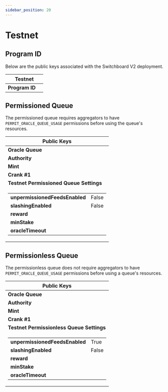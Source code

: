 ```yaml
---
sidebar_position: 20
---
```



# Testnet

## Program ID

Below are the public keys associated with the Switchboard V2 deployment.

<table>
  <thead>
    <tr>
      <th colspan="2">Testnet</th>
    </tr>
  </thead>
  <tbody>
    <tr>
      <td>
        <b>Program ID</b>
      </td>
      <td>
        <PublicKeyButton publicKey="" />
      </td>
    </tr>
  </tbody>
</table>

## Permissioned Queue

The permissioned queue requires aggregators to have `PERMIT_ORACLE_QUEUE_USAGE`
permissions before using the queue's resources.

<table>
  <thead>
    <tr>
      <th colspan="2">Public Keys</th>
    </tr>
  </thead>
  <tbody>
    <tr>
      <td>
        <b>Oracle Queue</b>
      </td>
      <td>
        <PublicKeyButton publicKey="" />
      </td>
    </tr>
    <tr>
      <td>
        <b>Authority</b>
      </td>
      <td>
        <PublicKeyButton publicKey="" />
      </td>
    </tr>
    <tr>
      <td>
        <b>Mint</b>
      </td>
      <td>
        <PublicKeyButton publicKey="" />
      </td>
    </tr>
    <tr>
      <td>
        <b>Crank #1</b>
      </td>
      <td>
        <PublicKeyButton publicKey="" />
      </td>
    </tr>
    <tr>
      <td colspan="2">
        <div className="centeredText">
          <b>Testnet Permissioned Queue Settings</b>
        </div>
      </td>
    </tr>
    <tr>
      <td colspan="2">
        <table className="table_no_border">
          <tr>
            <td>
              <b>unpermissionedFeedsEnabled</b>
            </td>
            <td>False</td>
          </tr>
          <tr>
            <td>
              <b>slashingEnabled</b>
            </td>
            <td>False</td>
          </tr>
          <tr>
            <td>
              <b>reward</b>
            </td>
            <td></td>
          </tr>
          <tr>
            <td>
              <b>minStake</b>
            </td>
            <td></td>
          </tr>
          <tr>
            <td>
              <b>oracleTimeout</b>
            </td>
            <td></td>
          </tr>
        </table>
      </td>
    </tr>
  </tbody>
</table>

## Permissionless Queue

The permissionless queue does not require aggregators to have
`PERMIT_ORACLE_QUEUE_USAGE` permissions before using a queue's resources.

<table>
  <thead>
    <tr>
      <th colspan="2">Public Keys</th>
    </tr>
  </thead>
  <tbody>
    <tr>
      <td>
        <b>Oracle Queue</b>
      </td>
      <td>
        <PublicKeyButton publicKey="" />
      </td>
    </tr>
    <tr>
      <td>
        <b>Authority</b>
      </td>
      <td>
        <PublicKeyButton publicKey="" />
      </td>
    </tr>
    <tr>
      <td>
        <b>Mint</b>
      </td>
      <td>
        <PublicKeyButton publicKey="" />
      </td>
    </tr>
    <tr>
      <td>
        <b>Crank #1</b>
      </td>
      <td>
        <PublicKeyButton publicKey="" />
      </td>
    </tr>
    <tr>
      <td colspan="2">
        <div className="centeredText">
          <b>Testnet Permissionless Queue Settings</b>
        </div>
      </td>
    </tr>
    <tr>
      <td colspan="2">
        <table className="table_no_border">
          <tr>
            <td>
              <b>unpermissionedFeedsEnabled</b>
            </td>
            <td>True</td>
          </tr>
          <tr>
            <td>
              <b>slashingEnabled</b>
            </td>
            <td>False</td>
          </tr>
          <tr>
            <td>
              <b>reward</b>
            </td>
            <td></td>
          </tr>
          <tr>
            <td>
              <b>minStake</b>
            </td>
            <td></td>
          </tr>
          <tr>
            <td>
              <b>oracleTimeout</b>
            </td>
            <td></td>
          </tr>
        </table>
      </td>
    </tr>
  </tbody>
</table>
